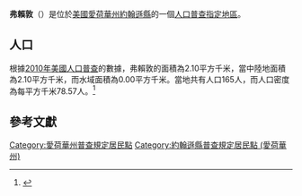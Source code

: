 {{noteTA
|G1=USState
|G2=地名
|G3=Unit
}}
{{Infobox settlement
|official_name            = 弗賴敦
|native_name = Frytown
|settlement_type          = [[人口普查指定地區|人口普查指定地區]]
|image_skyline            = Frytown Iowa.jpg
|imagesize                = 250px
|image_map                = 
|mapsize                  = 
|pushpin_map              = USA Iowa 
|pushpin_label            = 弗賴敦
|pushpin_label_position   = top
|pushpin_map_caption      = 弗賴敦在愛荷華州的位置
|subdivision_type         = [[世界政區索引|國家]]
|subdivision_type1        = [[美国州份|州份]]
|subdivision_type2        = [[愛荷華州行政区划|縣]]
|subdivision_name         = [[美国|美国]]
|subdivision_name1        = [[愛荷華州|愛荷華州]]
|subdivision_name2        = [[約翰遜縣_(愛荷華州)|約翰遜縣]]
|elevation_ft             = 801
|elevation_m              = 244
|timezone                 = [[北美中部时区|北美中部时区]]
|area_total_km2           = 2.10
|area_land_km2            = 2.10
|area_water_km2           = 0.00
|area_total_sq_mi         = 
|area_land_sq_mi          = 
|area_water_sq_mi         = 
|population_as_of         = [[2010年美國人口普查|2010]]
|population_footnotes     = 
|population_total         = 165
|population_density_km2   = auto
|population_density_sq_mi = auto
|utc_offset               = -6
|coordinates              = {{coord|41|34|12|N|91|38|57|W|display=inline,title}}
| coor_pinpoint           = 
| coordinates_footnotes   = 
|timezone_DST             = CDT
|utc_offset_DST           = -5
|postal_code_type         = [[美國郵區編號|郵區編號]]
|postal_code              = 
|area_code                = {{link-en|电话区号319|Area code 319|319}}
|blank_name = [[地名信息系统|GNIS ID]]
|blank_info = 463035<ref name="GNIS">{{cite gnis|463035|Frytown}}</ref>
}}
'''弗賴敦'''（{{lang-en|Frytown}}）是位於[[美國|美國]][[愛荷華州|愛荷華州]][[約翰遜縣_(愛荷華州)|約翰遜縣]]的一個[[人口普查指定地區|人口普查指定地區]]。

== 人口 ==
根據[[2010年美國人口普查|2010年美國人口普查]]的數據，弗賴敦的面積為2.10平方千米，當中陸地面積為2.10平方千米，而水域面積為0.00平方千米。當地共有人口165人，而人口密度為每平方千米78.57人。<ref name="GR8">{{cite web|url=http://factfinder2.census.gov|publisher=[[美国人口调查局|美国人口调查局]]|accessdate=2011-05-14|title=American FactFinder|archive-date=2013-09-11|archive-url=https://web.archive.org/web/20130911234518/http://factfinder2.census.gov/|dead-url=no}}</ref>

== 參考文獻 ==
{{reflist}}

{{約翰遜縣 (愛荷華州)}}

{{DEFAULTSORT:Frytown, Iowa}}
[[Category:愛荷華州普查規定居民點|Category:愛荷華州普查規定居民點]]
[[Category:約翰遜縣普查規定居民點_(愛荷華州)|Category:約翰遜縣普查規定居民點 (愛荷華州)]]

{{Iowa-geo-stub}}